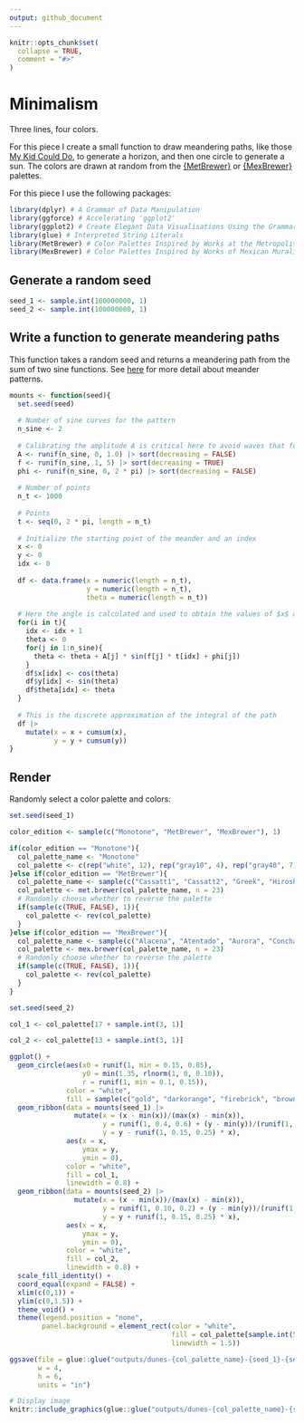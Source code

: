 ```yaml
---
output: github_document
---
```


<!-- README.md is generated from README.Rmd. Please edit that file -->

```r
knitr::opts_chunk$set(
  collapse = TRUE,
  comment = "#>"
)
```

# Minimalism

<!-- badges: start -->


<!-- badges: end -->

Three lines, four colors. 

For this piece I create a small function to draw meandering paths, like those [My Kid Could Do](https://github.com/paezha/genuary2023/tree/master/2022-01-26_My-kid-could-have-done-that), to generate a horizon, and then one circle to generate a sun. The colors are drawn at random from the [{MetBrewer}](https://CRAN.R-project.org/package=MetBrewer) or [{MexBrewer}](https://paezha.github.io/MexBrewer/) palettes.

For this piece I use the following packages:
```r
library(dplyr) # A Grammar of Data Manipulation
library(ggforce) # Accelerating 'ggplot2'
library(ggplot2) # Create Elegant Data Visualisations Using the Grammar of Graphics
library(glue) # Interpreted String Literals
library(MetBrewer) # Color Palettes Inspired by Works at the Metropolitan Museum of Art 
library(MexBrewer) # Color Palettes Inspired by Works of Mexican Muralists
```

## Generate a random seed

```r
seed_1 <- sample.int(100000000, 1)
seed_2 <- sample.int(100000000, 1)
```

## Write a function to generate meandering paths

This function takes a random seed and returns a meandering path from the sum of two sine functions. See [here](https://github.com/paezha/genuary2023/tree/master/2022-01-26_My-kid-could-have-done-that) for more detail about meander patterns.
```r
mounts <- function(seed){
  set.seed(seed)
  
  # Number of sine curves for the pattern
  n_sine <- 2
  
  # Calibrating the amplitude A is critical here to avoid waves that fold on themselves; values <= 1 seem to work well
  A <- runif(n_sine, 0, 1.0) |> sort(decreasing = FALSE)
  f <- runif(n_sine, 1, 5) |> sort(decreasing = TRUE)
  phi <- runif(n_sine, 0, 2 * pi) |> sort(decreasing = FALSE)
  
  # Number of points
  n_t <- 1000
  
  # Points
  t <- seq(0, 2 * pi, length = n_t)
  
  # Initialize the starting point of the meander and an index 
  x <- 0  
  y <- 0
  idx <- 0
  
  df <- data.frame(x = numeric(length = n_t),
                   y = numeric(length = n_t),
                   theta = numeric(length = n_t)) 
  
  # Here the angle is calculated and used to obtain the values of $x$ and $y$:
  for(i in t){
    idx <- idx + 1
    theta <- 0
    for(j in 1:n_sine){
      theta <- theta + A[j] * sin(f[j] * t[idx] + phi[j])
    }
    df$x[idx] <- cos(theta)
    df$y[idx] <- sin(theta)
    df$theta[idx] <- theta
  }
  
  # This is the discrete approximation of the integral of the path
  df |>
    mutate(x = x + cumsum(x),
           y = y + cumsum(y))
}

```

## Render

Randomly select a color palette and colors:
```r
set.seed(seed_1)

color_edition <- sample(c("Monotone", "MetBrewer", "MexBrewer"), 1)

if(color_edition == "Monotone"){
  col_palette_name <- "Monotone"
  col_palette <- c(rep("white", 12), rep("gray10", 4), rep("gray40", 7))
}else if(color_edition == "MetBrewer"){
  col_palette_name <- sample(c("Cassatt1", "Cassatt2", "Greek", "Hiroshige", "Hokusai1", "Hokusai2", "Hokusai3", "Homer1", "Homer2", "Ingres", "Isfahan1", "Manet", "Morgenstern", "OKeeffe1", "OKeeffe2", "Paquin", "Peru2", "Pissaro", "Tam", "Tiepolo", "Troy", "VanGogh1", "VanGogh3", "Veronese"), 1)
  col_palette <- met.brewer(col_palette_name, n = 23)
  # Randomly choose whether to reverse the palette
  if(sample(c(TRUE, FALSE), 1)){
    col_palette <- rev(col_palette)
  }
}else if(color_edition == "MexBrewer"){
  col_palette_name <- sample(c("Alacena", "Atentado", "Aurora", "Concha", "Frida", "Huida", "Maiz", "Ofrenda", "Revolucion", "Ronda", "Taurus1", "Taurus2", "Tierra", "Vendedora"), 1)
  col_palette <- mex.brewer(col_palette_name, n = 23)
  # Randomly choose whether to reverse the palette
  if(sample(c(TRUE, FALSE), 1)){
    col_palette <- rev(col_palette)
  }
}

```


```r
set.seed(seed_2)

col_1 <- col_palette[17 + sample.int(3, 1)]

col_2 <- col_palette[13 + sample.int(3, 1)]

ggplot() +
  geom_circle(aes(x0 = runif(1, min = 0.15, 0.85),
                  y0 = min(1.35, rlnorm(1, 0, 0.10)),
                  r = runif(1, min = 0.1, 0.15)),
              color = "white",
              fill = sample(c("gold", "darkorange", "firebrick", "brown3"), 1)) +
  geom_ribbon(data = mounts(seed_1) |>
                mutate(x = (x - min(x))/(max(x) - min(x)),
                       y = runif(1, 0.4, 0.6) + (y - min(y))/(runif(1, 3, 5) * (max(y) - min(y))),
                       y = y - runif(1, 0.15, 0.25) * x),
              aes(x = x,
                  ymax = y,
                  ymin = 0),
              color = "white",
              fill = col_1,
              linewidth = 0.8) +
  geom_ribbon(data = mounts(seed_2) |>
                mutate(x = (x - min(x))/(max(x) - min(x)),
                       y = runif(1, 0.10, 0.2) + (y - min(y))/(runif(1, 4, 6) * (max(y) - min(y))),
                       y = y + runif(1, 0.15, 0.25) * x),
              aes(x = x,
                  ymax = y,
                  ymin = 0),
              color = "white",
              fill = col_2,
              linewidth = 0.8) +
  scale_fill_identity() +
  coord_equal(expand = FALSE) +
  xlim(c(0,1)) + 
  ylim(c(0,1.5)) + 
  theme_void() +
  theme(legend.position = "none",
        panel.background = element_rect(color = "white",
                                        fill = col_palette[sample.int(5, 1)],
                                        linewidth = 1.5))

ggsave(file = glue::glue("outputs/dunes-{col_palette_name}-{seed_1}-{seed_2}.png"),
       w = 4,
       h = 6,
       units = "in")
```

```r
# Display image
knitr::include_graphics(glue::glue("outputs/dunes-{col_palette_name}-{seed_1}-{seed_2}.png"))
```


